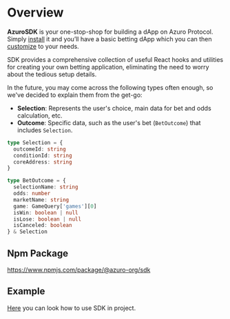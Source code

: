 
# Overview

**AzuroSDK** is your one-stop-shop for building a dApp on Azuro Protocol. Simply [install](installation) it and you’ll have a basic betting dApp which you can then [customize](setup) to your needs.

SDK provides a comprehensive collection of useful React hooks and utilities for creating your own betting application, eliminating the need to worry about the tedious setup details.

<Callout type="info">
In the future, you may come across the following types often enough, so we've decided to explain them from the get-go:

- **Selection**: Represents the user's choice, main data for bet and odds calculation, etc.
- **Outcome**: Specific data, such as the user's bet (`BetOutcome`) that includes `Selection`.

```ts
type Selection = {
  outcomeId: string
  conditionId: string
  coreAddress: string
}
```

```ts
type BetOutcome = {
  selectionName: string
  odds: number
  marketName: string
  game: GameQuery['games'][0]
  isWin: boolean | null
  isLose: boolean | null
  isCanceled: boolean
} & Selection
```
</Callout>

## Npm Package

https://www.npmjs.com/package/@azuro-org/sdk

## Example

[Here](https://github.com/Azuro-protocol/sdk/tree/main/examples/nextjs) you can look how to use SDK in project.
